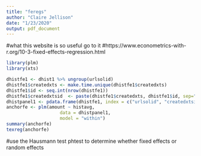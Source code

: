 ```yaml
---
title: "feregs"
author: "Claire Jellison"
date: "1/23/2020"
output: pdf_document
---
```


#what this website is so useful go to it 
#https://www.econometrics-with-r.org/10-3-fixed-effects-regression.html

```r
library(plm)
library(xts)
```


```r
dhistfe1 <- dhist1 %>% ungroup(urlsolid)
dhistfe1$createdxts <- make.time.unique(dhistfe1$createdxts)
dhistfe1$id <- seq.int(nrow(dhistfe1))
dhistfe1$createdxtsid  <- paste(dhistfe1$createdxts, dhistfe1$id, sep="_")
dhistpanel1 <- pdata.frame(dhistfe1, index = c("urlsolid", "createdxtsid"), drop.index = TRUE)
anchorfe <- plm(amount ~ histavg, 
                    data = dhistpanel1, 
                    model = "within")
summary(anchorfe)
texreg(anchorfe)
```

#use the Hausmann test phtest to determine whether fixed effects or random effects
